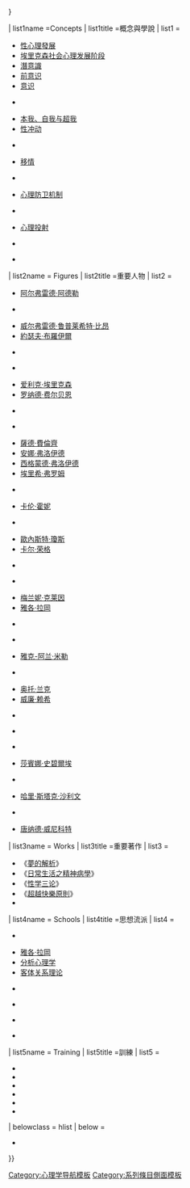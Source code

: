 <noinclude>
{{Translating|||time=2017-07-24T03:31:46+00:00}}
</noinclude>
{{Sidebar with collapsible lists
| name = 精神分析学
| wraplinks = true
| pretitle = [[:Category:精神分析學|系列]]條目
| title = [[精神分析学|精神分析学]]
| image = [[File:Freud's couch, London, 2004 (2).jpeg|180px]]
| listtitlestyle = text-align:center;
| expanded = {{{expanded|{{{1|}}}}}}

| list1name =Concepts
| list1title =概念與學說
| list1 = <div class="hlist">
{{div col|cols=2}}
* [[性心理發展|性心理發展]]<br/>
* [[埃里克森社会心理发展阶段|埃里克森社会心理发展阶段]]<br/>
* [[潛意識|潛意識]]<br/>
* [[前意识|前意识]]<br/>
* [[意识|意识]]<br/>
* {{tsl|en|Psychic apparatus|精神/心理結構}}<br/>
* [[本我、自我与超我|本我、自我与超我]]<br/>
* [[性冲动|性冲动]]<br/>
* {{tsl|en|Drive theory|驅動理論}}<br/>
* [[移情|移情]]<br/>
* {{tsl|en|Countertransference|反移情作用}}<br/>
* [[心理防卫机制|心理防卫机制]]<br/>
* {{tsl|en|Psychological resistance|抗拒心理}}<br/>
* [[投射|心理投射]]<br/>
* {{tsl|en|Denial|否認}}<br/>
* {{tsl|en|Dreamwork||Dreamwork}}<br/>
{{div col end}}
</div>

| list2name = Figures
| list2title =重要人物
| list2 = <div class="hlist">
{{div col|cols=2}}
* [[阿尔弗雷德·阿德勒|阿尔弗雷德·阿德勒]]<br/>
* {{tsl|en|Michael Balint||Michael Balint}}<br/>
* [[威尔弗雷德·鲁普莱希特·比昂|威尔弗雷德·鲁普莱希特·比昂]]<br/>
* [[約瑟夫·布羅伊爾|約瑟夫·布羅伊爾]]<br/>
* {{tsl|en|Nancy Chodorow||Nancy Chodorow}}<br/>
* {{tsl|en|Max Eitingon||Max Eitingon}}<br/>
* [[爱利克·埃里克森|爱利克·埃里克森]]<br/>
* [[罗纳德·费尔贝恩|罗纳德·费尔贝恩]]<br/>
* {{tsl|en|Paul Federn||Paul Federn}}<br/>
* {{tsl|en|Otto Fenichel||Otto Fenichel}}<br/>
* [[薩德·費倫齊]]<br/>
* [[安娜·弗洛伊德|安娜·弗洛伊德]]<br/>
* [[西格蒙德·弗洛伊德|西格蒙德·弗洛伊德]]<br/>
* [[埃里希·弗罗姆|埃里希·弗罗姆]]<br/>
* {{tsl|en|Harry Guntrip||Harry Guntrip}}<br/>
* [[卡伦·霍妮|卡伦·霍妮]]<br/>
* {{tsl|en|Edith Jacobson||Edith Jacobson}}<br/>
* [[歐內斯特·瓊斯]]<br/>
* [[卡尔·荣格|卡尔·荣格]]<br/>
* {{tsl|en|Abram Kardiner||Abram Kardiner}}<br/>
* {{tsl|en|Heinz Kohut||Heinz Kohut}}<br/>
* [[梅兰妮·克莱因|梅兰妮·克莱因]]<br/>
* [[雅各·拉岡|雅各·拉岡]]<br/>
* {{tsl|en|Ronald Laing||Ronald Laing}}<br/>
* {{tsl|en|Margaret Mahler||Margaret Mahler}}<br/>
* [[雅克-阿兰·米勒|雅克-阿兰·米勒]]<br/>
* {{tsl|en|Sandor Rado||Sandor Rado}}<br/>
* [[奥托·兰克|奥托·兰克]]<br/>
* [[威廉·赖希|威廉·赖希]]<br/>
* {{tsl|en|Joan Riviere||Joan Riviere}}<br/>
* {{tsl|en|Isidor Isaak Sadger||Isidor Sadger}}<br/>
* {{tsl|en|Ernst Simmel||Ernst Simmel}}<br/>
* [[莎賓娜·史碧爾埃]]<br/>
* {{tsl|en|James Strachey||James Strachey}}<br/>
* [[哈里·斯塔克·沙利文|哈里·斯塔克·沙利文]]<br/>
* {{tsl|en|Susan Sutherland Isaacs||Susan Sutherland Isaacs}}<br/>
* [[唐纳德·威尼科特|唐纳德·威尼科特]]
{{div col end}}
</div>

| list3name = Works
| list3title =重要著作
| list3 = <div class="plainlist">
* 《[[夢的解析]]》 {{small|(1899)}}
* 《[[日常生活之精神病學]]》 {{small|(1901)}}
* 《[[性学三论]]》 {{small|(1905)}}
* 《[[超越快樂原則]]》 {{small|(1920)}}
* ''{{tsl|en|The Ego and the Id||The Ego and the Id}}'' {{small|(1923)}}
</div>

| list4name = Schools
| list4title =思想流派
| list4 = <div class="hlist">
{{div col| cols=2}}
* {{tsl|en|Self psychology||Self psychology}}<br/>
* [[雅各·拉岡]]<br/>
* [[分析心理学]]<br/>
* [[客体关系理论]]<br/>
* {{tsl|en|Interpersonal psychoanalysis|人際精神分析|人際}}<br/>
* {{tsl|en|Reichian therapy|Reichian治療|Reichian}}<br/>
* {{tsl|en|Relational psychoanalysis|關係精神分析|關係}}<br/>
* {{tsl|en|Ego psychology||Ego psychology}}<br/>
{{div col end}}
</div>

| list5name = Training
| list5title =訓練
| list5 = <div class="plainlist">
* {{longlink|{{tsl|en|Boston Graduate School of Psychoanalysis|波士頓精神分析研究院}}}}
* {{tsl|en|British Psychoanalytic Council|英國精神分析委員會}}
* {{tsl|en|British Psychoanalytical Society|英國精神分析學會}}
* {{longlink|{{tsl|en|Columbia University Center for Psychoanalytic Training and Research|哥倫比亞大學精神分析培訓和研究中心}}}}
* {{tsl|en|International Psychoanalytical Association|國際精神分析學會}}
* {{tsl|en|World Association of Psychoanalysis|世界精神分析協會}}
</div>

| belowclass = hlist
| below =
* {{portal-inline|size=tiny|心理學}}  {{portal-inline|size=tiny|神經科學}}<br/>{{portal-inline|size=tiny|社會學}}  {{portal-inline|size=tiny|醫學}}

}}<noinclude>

{{collapsible lists option
 |listnames = Concepts, Figures, Works, Schools, Training
}}

[[Category:心理学导航模板]]
[[Category:系列條目側面模板]]
</noinclude>